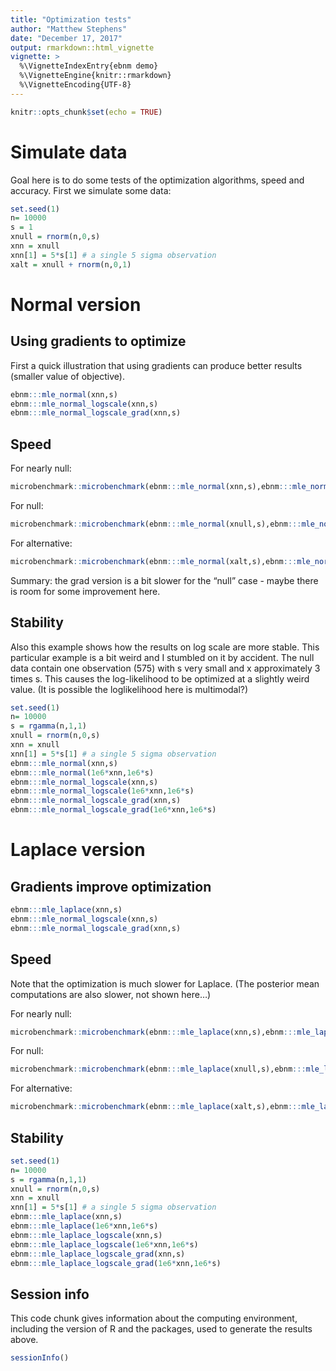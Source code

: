```yaml
---
title: "Optimization tests"
author: "Matthew Stephens"
date: "December 17, 2017"
output: rmarkdown::html_vignette
vignette: >
  %\VignetteIndexEntry{ebnm demo}
  %\VignetteEngine{knitr::rmarkdown}
  %\VignetteEncoding{UTF-8}
---
```


```r
knitr::opts_chunk$set(echo = TRUE)
```

# Simulate data

Goal here is to do some tests of the optimization algorithms, speed
and accuracy.  First we simulate some data:

```r
set.seed(1)
n= 10000
s = 1
xnull = rnorm(n,0,s)
xnn = xnull
xnn[1] = 5*s[1] # a single 5 sigma observation
xalt = xnull + rnorm(n,0,1)
```

# Normal version

## Using gradients to optimize

First a quick illustration that using gradients can produce better results (smaller
value of objective).

```r
ebnm:::mle_normal(xnn,s)
ebnm:::mle_normal_logscale(xnn,s)
ebnm:::mle_normal_logscale_grad(xnn,s)
```

## Speed

For nearly null:
```r
microbenchmark::microbenchmark(ebnm:::mle_normal(xnn,s),ebnm:::mle_normal_logscale_grad(xnn,s),times = 20)
```

For null:
```r
microbenchmark::microbenchmark(ebnm:::mle_normal(xnull,s),ebnm:::mle_normal_logscale_grad(xnull,s),times = 20)
```

For alternative:
```r
microbenchmark::microbenchmark(ebnm:::mle_normal(xalt,s),ebnm:::mle_normal_logscale_grad(xalt,s),times = 20)
```

Summary: the grad version is a bit slower for the "null" case - maybe there
is room for some improvement here.

## Stability

Also this example shows how the results on log scale are more stable.
This particular example is a bit weird and I stumbled on it by accident.
The null data contain one observation (575) with s very small and x approximately
3 times s. This causes the log-likelihood to be optimized at
a slightly weird value. (It is possible the loglikelihood here is multimodal?)
```r
set.seed(1)
n= 10000
s = rgamma(n,1,1) 
xnull = rnorm(n,0,s)
xnn = xnull
xnn[1] = 5*s[1] # a single 5 sigma observation
ebnm:::mle_normal(xnn,s)
ebnm:::mle_normal(1e6*xnn,1e6*s)
ebnm:::mle_normal_logscale(xnn,s)
ebnm:::mle_normal_logscale(1e6*xnn,1e6*s)
ebnm:::mle_normal_logscale_grad(xnn,s)
ebnm:::mle_normal_logscale_grad(1e6*xnn,1e6*s)
```


# Laplace version

## Gradients improve optimization

```r
ebnm:::mle_laplace(xnn,s)
ebnm:::mle_normal_logscale(xnn,s)
ebnm:::mle_normal_logscale_grad(xnn,s)
```

## Speed

Note that the optimization is much slower for Laplace. (The posterior
mean computations are also slower, not shown here...)

For nearly null:
```r
microbenchmark::microbenchmark(ebnm:::mle_laplace(xnn,s),ebnm:::mle_laplace_logscale_grad(xnn,s),times = 20)
```

For null:
```r
microbenchmark::microbenchmark(ebnm:::mle_laplace(xnull,s),ebnm:::mle_laplace_logscale_grad(xnull,s),times = 20)
```

For alternative:
```r
microbenchmark::microbenchmark(ebnm:::mle_laplace(xalt,s),ebnm:::mle_laplace_logscale_grad(xalt,s),times = 20)
```

## Stability

```r
set.seed(1)
n= 10000
s = rgamma(n,1,1) 
xnull = rnorm(n,0,s)
xnn = xnull
xnn[1] = 5*s[1] # a single 5 sigma observation
ebnm:::mle_laplace(xnn,s)
ebnm:::mle_laplace(1e6*xnn,1e6*s)
ebnm:::mle_laplace_logscale(xnn,s)
ebnm:::mle_laplace_logscale(1e6*xnn,1e6*s)
ebnm:::mle_laplace_logscale_grad(xnn,s)
ebnm:::mle_laplace_logscale_grad(1e6*xnn,1e6*s)
```

## Session info

This code chunk gives information about the computing environment,
including the version of R and the packages, used to generate the
results above.

```r
sessionInfo()
```
